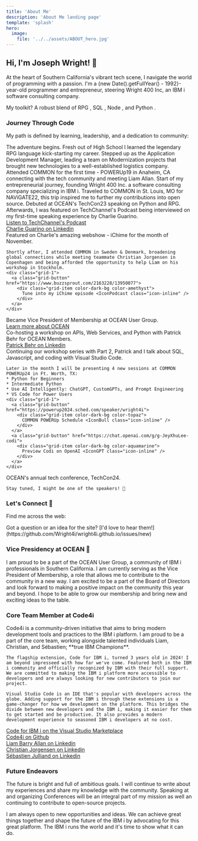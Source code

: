 ```yaml
---
title: 'About Me'
description: 'About Me landing page'
template: 'splash'
hero:
  image:
    file: '../../assets/ABOUT_hero.jpg'
---
```



## Hi, I'm Joseph Wright! 👋

At the heart of Southern California's vibrant tech scene, I navigate the world of programming with a passion. I'm a {new Date().getFullYear() - 1992}-year-old programmer and entrepreneur, steering Wright 400 Inc, an IBM i software consulting company. 

My toolkit? A robust blend of RPG <IconIBM class="icon-inline" />, SQL <IconDB2 class="icon-inline" />, Node <IconNodeJS class="icon-inline" />, and Python <IconPython class="icon-inline" />.

### Journey Through Code <IconCode class="icon-inline" />

My path is defined by learning, leadership, and a dedication to community:

<CardGrid stagger>
  <Card title="February 2011">
    <IconGraduationCap color="darkblue" font-size="3rem" /> 
    The adventure begins. Fresh out of High School I learned the legendary RPG language kick-starting my career.
  </Card>
  <Card title="August 2016">
    <IconLeader color="green" font-size="3rem" /> 
    Stepped up as the Application Development Manager, leading a team on Modernization projects that brought new technologies to a well-established logistics company.
  </Card>
  <Card title="May 2019">
    <IconUsersThree color="dodgerblue" font-size="3rem" /> 
    Attended COMMON for the first time - POWERUp19 in Anaheim, CA connecting with the tech community and meeting Liam Allan.
  </Card>
  <Card title="September 2019">
    <IconBuilding color="red" font-size="3rem" /> 
    Start of my entrepreneurial journey, founding Wright 400 Inc. a software consulting company specializing in IBM i.
  </Card>
  <Card title="October 2022">
    <IconAirplaneTakeoff color="mediumseagreen" font-size="3rem" /> 
    Traveled to COMMON in St. Louis, MO for NAViGATE22, this trip inspired me to further my contributions into open source.
  </Card>
  <Card title="July 2023">
    <IconMicrophone color="purple" font-size="3rem" /> 
    Debuted at OCEAN's TechCon23 speaking on Python and RPG. Afterwards, I was featured on TechChannel's Podcast being interviewed on my first-time speaking experience by Charlie Guarino.
    <div class="grid-1">
      <a class="grid-button" href="https://techchannel.com/SMB/10/2023/advice-ibm-i-developer">
        <div class="grid-item color-dark-bg color-amethyst"> 
          Listen to TechChannel's Podcast <IconPodcast class="icon-inline" />
        </div>
      </a>
      <a class="grid-button" href="https://www.linkedin.com/in/guarinocharles/">
        <div class="grid-item color-dark-bg color-opal"> 
          Charlie Guarino on Linkedin <Icon name="linkedin" class="icon-inline" />
        </div>
      </a>
    </div>
  </Card>
  <Card title="November 2023">
    <IconGlobeEurope color="blue" font-size="3rem" /> 
    Featured on Charlie's amazing webshow - iChime for the month of November. 
    
    Shortly after, I attended COMMON in Sweden & Denmark, broadening global connections while meeting teammate Christian Jorgensen in Copenhagen and being afforded the opportunity to help Liam on his workshop in Stockholm.
    <div class="grid-1">
      <a class="grid-button" href="https://www.buzzsprout.com/2163228/13950077">
        <div class="grid-item color-dark-bg color-amethyst"> 
          Tune into my iChime episode <IconPodcast class="icon-inline" />
        </div>
      </a>
    </div>
  </Card>
  <Card title="January 2024">
    <IconOrganization color="skyblue" font-size="3rem" /> 
    Became Vice President of Membership at OCEAN User Group.
    <div class="grid-1">
      <a class="grid-button" href="https://www.oceanusergroup.org/">
        <div class="grid-item color-dark-bg color-lapis-lazuli"> 
          Learn more about OCEAN <IconWave class="icon-inline" /> 
        </div>
      </a>
    </div>
  </Card>
  <Card title="March 2024">
    <IconWorkshop color="orange" font-size="3rem" />
    Co-hosting a workshop on APIs, Web Services, and Python with Patrick Behr for OCEAN Members.
    <div class="grid-1">
      <a class="grid-button" href="https://www.linkedin.com/in/patrick-behr/">
        <div class="grid-item color-dark-bg color-opal"> 
          Patrick Behr on Linkedin <Icon name="linkedin" class="icon-inline" />
        </div>
      </a>
    </div>
  </Card>
  <Card title="May 2024"> 
    <IconClassroom color="teal" font-size="3rem" />
    Continuing our workshop series with Part 2, Patrick and I talk about SQL, Javascript, and coding with Visual Studio Code.

    Later in the month I will be presenting 4 new sessions at COMMON POWERUp24 in Ft. Worth, TX: 
    * Python for Beginners
    * Intermediate Python
    * Use AI Intelligently: ChatGPT, CustomGPTs, and Prompt Engineering
    * VS Code for Power Users
    <div class="grid-1">
      <a class="grid-button" href="https://powerup2024.sched.com/speaker/wright4i">
        <div class="grid-item color-dark-bg color-topaz"> 
          COMMON POWERUp Schedule <IconBull class="icon-inline" /> 
        </div>
      </a>
      <a class="grid-button" href="https://chat.openai.com/g/g-JeyXhuLee-codi">
        <div class="grid-item color-dark-bg color-aquamarine"> 
          Preview Codi on OpenAI <IconGPT class="icon-inline" />
        </div>
      </a>
    </div>
  </Card>
  <Card title="July 2024">
    <IconCelebrate color="fuchsia" font-size="3rem" />
    OCEAN's annual tech conference, TechCon24. 
    
    Stay tuned, I might be one of the speakers! 🤔
  </Card>
</CardGrid>

### Let's Connect 🤝

Find me across the web:

<div class="grid-4"> 
    <a class="grid-button" href="https://github.com/Wright4i">
      <div class="grid-item color-moonstone">
        <Icon name="github" size="4rem"/> 
      </div>
    </a>
    <a class="grid-button" href="https://linkedin.com/in/Wright4i">
      <div class="grid-item color-opal">
        <Icon name="linkedin" size="4rem" />
      </div>
    </a>
    <a class="grid-button" href="https://youtube.com/@Wright4i">
      <div class="grid-item color-garnet">
        <Icon name="youtube" size="4rem" />
      </div>
    </a>
    <a class="grid-button" href="https://x.com/Wright4i">
      <div class="grid-item color-onyx">
        <Icon name="x.com" size="4rem" />
      </div>
    </a>
</div>

<Aside type="tip">
  Got a question or an idea for the site? [I'd love to hear them!](https://github.com/Wright4i/wright4i.github.io/issues/new)
</Aside>

### Vice Presidency at OCEAN 🌊

I am proud to be a part of the OCEAN User Group, a community of IBM i professionals in Southern California. I am currently serving as the Vice President of Membership, a role that allows me to contribute to the community in a new way. I am excited to be a part of the Board of Directors and look forward to making a positive impact on the community this year and beyond. I hope to be able to grow our membership and bring new and exciting ideas to the table.

### Core Team Member at Code4i  <IconCake class="icon-inline" />️

<div class="grid-2">
  <div class="grid item">
    Code4i is a community-driven initiative that aims to bring modern development tools and practices to the IBM i platform. I am proud to be a part of the core team, working alongside talented individuals Liam, Christian, and Sébastien; **true IBM Champions**.

    The flagship extension, Code for IBM i, turned 3 years old in 2024! I am beyond impresseed with how far we've come. Featured both in the IBM i community and officially recognized by IBM with their full support. We are committed to making the IBM i platform more accessible to developers and are always looking for new contributors to join our project.

    Visual Studio Code is an IDE that's popular with developers across the globe. Adding support for the IBM i through these extensions is a game-changer for how we development on the platform. This bridges the divide between new developers and the IBM i, making it easier for them to get started and be productive. It also provides a modern development experience to seasoned IBM i developers at no cost.
  </div>
  <div class="grid-1">
    <a class="grid-button" href="https://marketplace.visualstudio.com/items?itemName=HalcyonTechLtd.code-for-ibmi">
      <div class="grid-item color-dark-bg color-lapis-lazuli">
        Code for IBM i on the Visual Studio Marketplace <IconVSCode font-size="1.5rem" class="icon-inline" /> 
      </div>
    </a>
    <a class="grid-button" href="https://github.com/codefori">
      <div class="grid-item color-dark-bg color-pearl">
       Code4i on Github <Icon name="github" size="1.5rem" class="icon-inline" />
      </div>
    </a>
    <a class="grid-button" href="https://www.linkedin.com/in/worksofbarry">
      <div class="grid-item color-dark-bg color-opal">
       Liam Barry Allan on Linkedin <Icon name="linkedin" size="1.5rem" class="icon-inline" />
      </div>
    </a>
    <a class="grid-button" href="https://www.linkedin.com/in/chrjorgensen">
      <div class="grid-item color-dark-bg color-opal">
       Christian Jorgensen on Linkedin <Icon name="linkedin" size="1.5rem" class="icon-inline" />
      </div>
    </a>
    <a class="grid-button" href="https://www.linkedin.com/in/sebjulliand">
      <div class="grid-item color-dark-bg color-opal">
       Sébastien Julliand on Linkedin <Icon name="linkedin" size="1.5rem" class="icon-inline" />
      </div>
    </a>
  </div>
</div>

### Future Endeavors <IconRocket class="icon-inline" />

The future is bright and full of ambitious goals. I will continue to write about my experiences and share my knowledge with the community. 
Speaking at and organizing Conferences will be an integral part of my mission as well an continuing to contribute to open-source projects. 

I am always open to new opportunities and ideas. We can achieve great things together and shape the future of the IBM i by advocating for this great platform. The IBM i runs the world and it's time to show what it can do.

